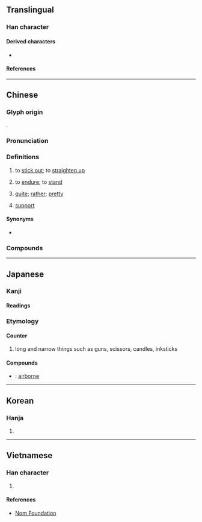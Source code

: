 {{character info}}
==Translingual==

===Han character===
{{Han char|rn=64|rad=手|as=06|sn=9|four=52041|canj=QNKG|ids=⿰扌廷}}

====Derived characters====
* {{l|mul|[[𮐄]]}}

====References====
{{Han ref|kx=0432.040|dkj=12106|dj=0781.120|hdz=31869.110|uh=633A}}

----

==Chinese==
{{zh-forms}}

===Glyph origin===
{{Han etym}}
{{Han compound|手|廷|c1=s|c2=p|t1=hand|ls=psc}}.

===Pronunciation===
{{zh-pron
|m=tǐng
|c=ting5,ting2
|mn=qz,xm,zz:thán/xm,zz:thíⁿ/tháⁿ/théng
|mn_note=thán/thíⁿ - vernacular; tháⁿ - vernacular (俗); théng - literary
|mn-t=têng2
|mc=y
|oc=y
|ma=y
|cat=v,a
}}

===Definitions===
{{zh-hanzi}}

# to [[stick out]]; to [[straighten up]]
#: {{zh-x|挺 起 胸膛|to proudly put one's chest out}}
# to [[endure]]; to [[stand]]
#: {{zh-x|挺 過 這 道 坎兒{r}|to '''persist''' and overcome this hurdle}}
# {{lb|zh|colloquial}} [[quite]]; [[rather]]; [[pretty]]
#: {{zh-x|挺 不錯|'''quite''' good}}
#: {{zh-x|挺 可愛|'''quite''' cute}}
# {{lb|zh|colloquial}} [[support]]
#: {{zh-x|我 是 挺 你 的！|I '''support''' you!}}

====Synonyms====
* {{qualifier|quite}} {{qualifier|Cantonese}} {{zh-l|幾|gei2}}

===Compounds===
{{zh-der|伏地挺身|峻挺|廝挺|孤挺花|傲然挺立|挺拔|挺過去|挺秀|挺住|挺尸|挺挺|挺屍|挺然|挺胸疊肚|挺妥|拍馬挺鎗|揚眉挺身|挺胸凸肚|挺立|挺起胸膛|牽挺|挺然卓立|硬挺|挺腰子|挺腰|抬頭挺胸|挺解|挺胸|昂首挺胸|昂頭挺立|昂首挺立|挺節|挺脫|直挺挺|挺身|挺直|挺撅挺橫|挺拔不群|死挺挺|挺撞|打挺兒|挺矛|挺進|直而不挺|挺腳|挺生|挺舉|挺身而出|挺刑|陰挺|英挺|筆挺|堅挺|前挺}}

{{zh-cat|Beginning|Intermediate}}

----

==Japanese==

===Kanji===
{{ja-kanji|grade=|rs=手07}}

====Readings====
{{ja-readings
|goon=じょう<でう
|kanon=てい
|on=ちょう<てう
|kun=ぬ-く
}}

===Etymology===
{{ja-kanjitab|ちょう|yomi=o}}

====Counter====
{{ja-pos|ちょう|counter}}

# long and narrow things such as guns, scissors, candles, inksticks

====Compounds====
* {{ja-r|空%挺|くう%てい}}: [[airborne]]
----

==Korean==

===Hanja===
{{ko-hanja|hangeul=정|eumhun=|rv=jeong|mr=chŏng|y=ceng}}

# {{rfdef|ko|sort=手07}}

----

==Vietnamese==

===Han character===
{{vi-hantu|đĩnh|rs=手07}}

# {{rfdef|vi|sort=手07}}

====References====
* [http://nomfoundation.org/common/nom_details.php?codepoint=633a Nom Foundation]